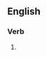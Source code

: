 ==English==

===Verb===
{{head|en|verb form}}

# {{present participle of|eroticize|lang=en|nocat=1}}